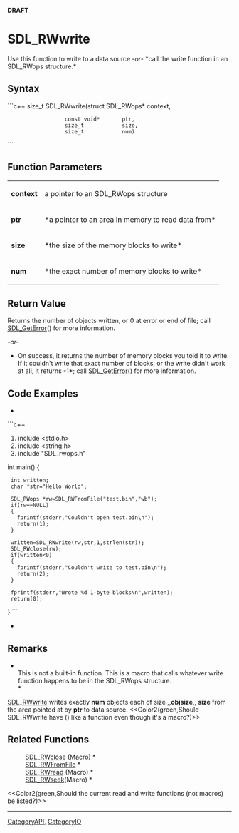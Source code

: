 <!-- pragma section-numbers off -->
<!-- pragma disable-camelcase -->
'''DRAFT'''

= SDL_RWwrite =
Use this function to write to a data source ''-or-'' *call the write function in an SDL_RWops structure.*


== Syntax ==
```c++
size_t SDL_RWwrite(struct SDL_RWops* context,
                   const void*       ptr,
                   size_t            size,
                   size_t            num)
```

== Function Parameters ==
{|
|'''context'''
|a pointer to an SDL_RWops structure
|-
|'''ptr'''
|*a pointer to an area in memory to read data from*
|-
|'''size'''
|*the size of the memory blocks to write*
|-
|'''num'''
|*the exact number of memory blocks to write*
|}

== Return Value ==
Returns the number of objects written, or 0 at error or end of file; call [[SDL_GetError]]() for more information.

''-or-''

*On success, it returns the number of memory blocks you told it to write. If it couldn't write that exact number of blocks, or the write didn't work at all, it returns -1*; call [[SDL_GetError]]() for more information.

== Code Examples ==
*
```c++
#include <stdio.h>
#include <string.h>
#include "SDL_rwops.h"

int main()
{
  int written;
  char *str="Hello World";

  SDL_RWops *rw=SDL_RWFromFile("test.bin","wb");
  if(rw==NULL)
  {
    fprintf(stderr,"Couldn't open test.bin\n");
    return(1);
  }

  written=SDL_RWwrite(rw,str,1,strlen(str));
  SDL_RWclose(rw);
  if(written<0)
  {
    fprintf(stderr,"Couldn't write to test.bin\n");
    return(2);
  }

  fprintf(stderr,"Wrote %d 1-byte blocks\n",written);
  return(0);
}
```
*

== Remarks ==
*<br/>This is not a built-in function. This is a macro that calls whatever write function happens to be in the SDL_RWops structure.<br/>*

[[SDL_RWwrite]] writes exactly '''num''' objects each of size ,,'''objsize''',, '''size''' from the area pointed at by '''ptr''' to data source.  <<Color2(green,Should SDL_RWwrite have () like a function even though it's a macro?)>>

== Related Functions ==
:[[SDL_RWclose]] (Macro) *
:[[SDL_RWFromFile]] *
:[[SDL_RWread]] (Macro) *
:[[SDL_RWseek]](Macro) *

<<Color2(green,Should the current read and write functions (not macros) be listed?)>>

----
[[CategoryAPI]], [[CategoryIO]]
